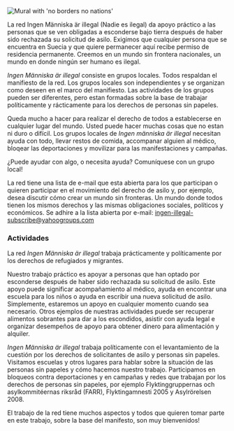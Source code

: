 
<Image src={noBorders} alt="Mural with 'no borders no nations'" priority/>

La red Ingen Människa är illegal (Nadie es ilegal) da apoyo práctico a las personas que se ven obligadas a esconderse bajo tierra después de haber sido rechazada su solicitud de asilo. Exigimos que cualquier persona que se encuentra en Suecia y que quiere permanecer aquí recibe permiso de residencia permanente. Creemos en un mundo sin frontera nacionales, un mundo en donde ningún ser humano es ilegal.

_Ingen Människa är illegal_ consiste en grupos locales. Todos respaldan el manifiesto  de la red. Los grupos locales son independientes y se organizan como deseen en el marco del manifiesto. Las actividades de los grupos pueden ser diferentes, pero estan formadas sobre la base de trabajar políticamente y  rácticamente para los derechos de personas sin papeles.

Queda mucho a hacer para realizar el derecho de todos a establecerse en cualquier lugar del mundo. Usted puede hacer muchas cosas que no estan ni duro o difícil. Los grupos locales de _Ingen människa är illegal_ necesitan ayuda con todo, llevar restos de comida, accompanar alguien al médico, bloqear las deportaciones y movilizar para las manifestaciones y campañas.

¿Puede ayudar con algo, o necesita ayuda? Comuníquese con un grupo local!

<Local appearance="transparent"/>

La red tiene una lista de e-mail que esta abierta para los que participan o quieren participar en el movimiento del derecho de asilo y, por ejemplo, desea discutir cómo crear un mundo sin fronteras. Un mundo donde todos tienen los mismos derechos  y las mismas obligaciones sociales, políticos y económicos. Se adhire a la lista abierta por e-mail: [ingen-illegal-subscribe@yahoogroups.com](mailto:ingen-illegal-subscribe@yahoogroups.com)

### Actividades

La red _Ingen Människa är illegal_ trabaja prácticamente y políticamente por los derechos de refugiados y migrantes.

Nuestro trabajo práctico es apoyar a personas que han optado por esconderse después de haber sido rechazada su solicitud de asilo. Este apoyo puede significar acompañamiento al médico, ayuda en encontrar una escuela para los niños o ayuda en escribir una nueva solicitud de asilo. Simplemente, estaremos un apoyo en cualquier momento cuando sea necesario. Otros ejemplos de nuestras actividades puede ser recuperar alimentos sobrantes para dar a los escondidos, asistir con ayuda legal e organizar desempeños de apoyo para obtener dinero para alimentación y alquiler.

_Ingen Människa är illegal_ trabaja políticamente con el levantamiento de la cuestión por los derechos de solicitantes de asilo y personas sin papeles. Visitamos escuelas y otros lugares para hablar sobre la situación de las personas sin papeles y cómo hacemos nuestro trabajo. Participamos en bloqueos contra deportaciones y en campañas y redes que trabajan por los derechos de personas sin papeles, por ejemplo Flyktinggruppernas och asylkommitéernas riksråd (FARR), Flyktingamnesti 2005 y Asylrörelsen 2008.

El trabajo de la red tiene muchos aspectos y todos que quieren tomar parte en este trabajo, sobre la base del manifesto, son muy bienvenidos!
